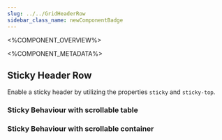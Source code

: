 ```yaml
---
slug: ../../GridHeaderRow
sidebar_class_name: newComponentBadge
---
```



<%COMPONENT_OVERVIEW%>

<%COMPONENT_METADATA%>

## Sticky Header Row

Enable a sticky header by utilizing the properties `sticky` and `sticky-top`.

### Sticky Behaviour with scrollable table

<StickyHeader />

### Sticky Behaviour with scrollable container

<StickyHeaderContainer />